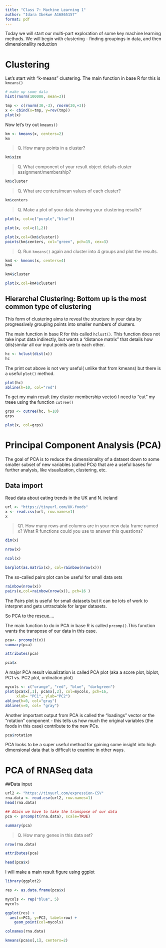 ```yaml
---
title: "Class 7: Machine Learning 1"
author: "Idara Ibekwe A16865157" 
format: pdf
---
```


Today we will start our multi-part exploration of some key machine learning methods. We will begin with clustering - finding groupings in data, and then dimensionallity reduction


# Clustering

Let's start with "k-means" clustering. 
The main function in base R for this is `kmeans()`

```r
# make up some data
hist(rnorm(100000, mean=3))
```


```r
tmp <- c(rnorm(30,-3), rnorm(30,+3))
x <- cbind(x=tmp, y=rev(tmp))
plot(x)
```

Now let's try out `kmeans()`

```r
km <- kmeans(x, centers=2)
km
```

>Q. How many points in a cluster?

```r
km$size
```

>Q. What component of your result object details cluster assignment/membership?

```r
km$cluster
```


>Q. What are centers/mean values of each cluster?

```r
km$centers
```


>Q. Make a plot of your data showing your clustering results?

```r
plot(x, col=c("purple","blue"))
```


```r
plot(x, col=c(1,2))
```

```r
plot(x,col=(km$cluster))
points(km$centers, col="green", pch=15, cex=3)
```



>Q. Run `kmeans()` again and cluster into 4 groups and plot the results.

```r
km4 <- kmeans(x, centers=4)
km4
```

```r
km4$cluster
```

```r
plot(x,col=km4$cluster)
```

## Hierarchal Clustering: Bottom up is the most common type of clustering

This form of clustering aims to reveal the structure in your data by progressively grouping points into smaller numbers of clusters.

The main function in base R for this called `hclust()`. This function does not take input data indirectly, but wants a "distance matrix" that details how (dis)similar all our input points are to each other. 

```r
hc <- hclust(dist(x))
hc
```

The print out above is not very useful( unlike that from kmeans) but there is a useful `plot()` method.

```r
plot(hc)
abline(h=10, col="red")
```

To get my main result (my cluster membership vector) I need to "cut" my treee using the function `cutree()`

```r
grps <- cutree(hc, h=10)
grps
```


```r
plot(x, col=grps)
```




# Principal Component Analysis (PCA)

The goal of PCA is to reduce the dimensionality of a dataset down to some smaller subset of new variables (called PCs) that are a useful bases for further analysis, like visualization, clustering, etc. 

## Data import

Read data about eating trends in the UK and N. ireland

```r
url <- "https://tinyurl.com/UK-foods"
x <- read.csv(url, row.names=1)
x
```

>Q1. How many rows and columns are in your new data frame named x? What R functions could you use to answer this questions?

```r
dim(x)
```

```r
nrow(x)
```

```r
ncol(x)
```


```r
barplot(as.matrix(x), col=rainbow(nrow(x)))
```

The so-called pairs plot can be useful for small data sets


```r
rainbow(nrow(x))
pairs(x,col=rainbow(nrow(x)), pch=16 )
```

The Pairs plot is useful for small datasets but it can be lots of work to interpret and gets untractable for larger datasets.


So PCA to the rescue....

The main function to do in PCA in base R is called `prcomp()`.This function wants the transpose of our data in this case. 

```r
pca<- prcomp(t(x))
summary(pca)
```

```r
attributes(pca)
```

```r
pca$x
```

A major PCA result visualization is called PCA plot (aka a score plot, biplot, PC1 vs. PC2 plot, ordination plot)

```r
mycols <- c("orange", "red", "blue", "darkgreen")
plot(pca$x[,1], pca$x[,2], col=mycols, pch=16, 
     xlab= "PC1", ylab="PC2")
abline(h=0, col="gray")
abline(v=0, col= "gray")
```

Another important output from PCA is called the "loadings" vector or the "rotation" component - this tells us how much the original variables (the foods in this case) contribute to the new PCs. 

```r
pca$rotation
```

PCA looks to be a super useful method for gaining some insight into high dimensional data that is difficult to examine in other ways. 


# PCA of RNASeq data

##Data input

```r
url2 <- "https://tinyurl.com/expression-CSV"
rna.data <- read.csv(url2, row.names=1)
head(rna.data)
```

```r
## AGain we have to take the transpose of our data
pca <- prcomp(t(rna.data), scale=TRUE)
```

```r
summary(pca)
```

>Q. How many genes in this data set?

```r
nrow(rna.data)
```

```r
attributes(pca)
```

```r
head(pca$x)
```

I will make a main result figure using ggplot

```r
library(ggplot2)
```

```r
res <- as.data.frame(pca$x)
```

```r
mycols <- rep("blue", 5)
mycols
```


```r
ggplot(res) + 
  aes(x=PC1, y=PC2, label=row) +
    geom_point(col=mycols)
```

```r
colnames(rna.data)
```

```r
kmeans(pca$x[,1], centers=2)
```

